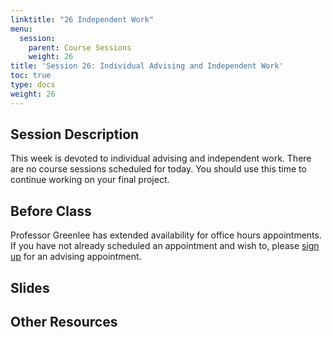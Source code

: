 ```yaml
---
linktitle: "26 Independent Work"
menu:
  session:
    parent: Course Sessions
    weight: 26
title: 'Session 26: Individual Advising and Independent Work'
toc: true
type: docs
weight: 26
---
```


## Session Description

This week is devoted to individual advising and independent work. There are no course sessions scheduled for today. You should use this time to continue working on your final project.

## Before Class

Professor Greenlee has extended availability for office hours appointments. If you have not already scheduled an appointment and wish to, please [sign up](https://calendly.com/agreen4/neighborhood-analysis?back=1&month=2021-01) for an advising appointment.

## Slides

## Other Resources
